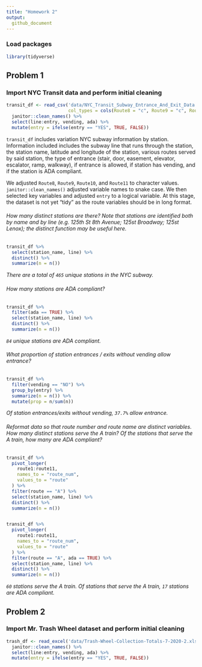 ```yaml
---
title: "Homework 2"
output:   
  github_document
---
```


### Load packages
```r
library(tidyverse)
```

## Problem 1

### Import NYC Transit data and perform initial cleaning
```r
transit_df <- read_csv('data/NYC_Transit_Subway_Entrance_And_Exit_Data.csv',
                       col_types = cols(Route8 = "c", Route9 = "c", Route10 = "c", Route11 = "c")) %>%
  janitor::clean_names() %>%
  select(line:entry, vending, ada) %>%
  mutate(entry = ifelse(entry == "YES", TRUE, FALSE))
```

`transit_df` includes variation NYC subway information by station. Information included includes the subway line that runs through the station, the station name, latitude and longitude of the station, various routes served by said station, the type of entrance (stair, door, easement, elevator, escalator, ramp, walkway), if entrance is allowed, if station has vending, and if the station is ADA compliant. 

We adjusted `Route8`, `Route9`, `Route10`, and `Route11` to character values. `janitor::clean_names()` adjusted variable names to snake case. We then selected key variables and adjusted `entry` to a logical variable. At this stage, the dataset is not yet "tidy" as the route variables should be in long format. 


###### How many distinct stations are there? Note that stations are identified both by name and by line (e.g. 125th St 8th Avenue; 125st Broadway; 125st Lenox); the distinct function may be useful here.
```r
transit_df %>% 
  select(station_name, line) %>%
  distinct() %>%
  summarize(n = n())
```
*There are a total of `465` unique stations in the NYC subway.*

###### How many stations are ADA compliant?
```r
transit_df %>%
  filter(ada == TRUE) %>%
  select(station_name, line) %>%
  distinct() %>%
  summarize(n = n())
```
*`84` unique stations are ADA compliant.*

###### What proportion of station entrances / exits without vending allow entrance?
```r
transit_df %>%
  filter(vending == "NO") %>%
  group_by(entry) %>%
  summarize(n = n()) %>%
  mutate(prop = n/sum(n))
```
*Of station entrances/exits without vending, `37.7%` allow entrance.*

###### Reformat data so that route number and route name are distinct variables. How many distinct stations serve the A train? Of the stations that serve the A train, how many are ADA compliant?
```r
transit_df %>%
  pivot_longer(
    route1:route11,
    names_to = "route_num",
    values_to = "route"
  ) %>%
  filter(route == "A") %>%
  select(station_name, line) %>%
  distinct() %>%
  summarize(n = n())


transit_df %>%
  pivot_longer(
    route1:route11,
    names_to = "route_num",
    values_to = "route"
  ) %>%
  filter(route == "A", ada == TRUE) %>%
  select(station_name, line) %>%
  distinct() %>%
  summarize(n = n())
```

*`60` stations serve the A train. Of stations that serve the A train, `17` stations are ADA compliant.*

## Problem 2

### Import Mr. Trash Wheel dataset and perform initial cleaning
```r
trash_df <- read_excel('data/Trash-Wheel-Collection-Totals-7-2020-2.xlsx') %>%
  janitor::clean_names() %>%
  select(line:entry, vending, ada) %>%
  mutate(entry = ifelse(entry == "YES", TRUE, FALSE))
```
